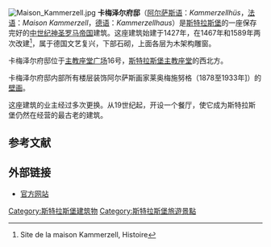 [[File:Maison_Kammerzell.jpg|thumb]]
'''卡梅泽尔府邸'''（[[阿尔萨斯语|阿尔萨斯语]]：''Kammerzellhüs''，[[法语|法语]]：''Maison Kammerzell''，[[德语|德语]]：''Kammerzellhaus''）是[[斯特拉斯堡|斯特拉斯堡]]的一座保存完好的[[中世纪|中世纪]][[神圣罗马帝国|神圣罗马帝国]]建筑。这座建筑始建于1427年，在1467年和1589年两次改建<ref>{{cite web |url=http://www.maison-kammerzell.com/maison-kammerzell-article115.html |title=存档副本 |accessdate=2010-03-13 |deadurl=yes |archiveurl=https://web.archive.org/web/20100109112901/http://www.maison-kammerzell.com/maison-kammerzell-article115.html |archivedate=2010-01-09 }} Site de la maison Kammerzell, Histoire</ref>，属于德国文艺复兴，下部石砌，上面各层为木架构雕窗。

卡梅泽尔府邸位于[[主教座堂广场_(斯特拉斯堡)|主教座堂广场]]16号，[[斯特拉斯堡主教座堂|斯特拉斯堡主教座堂]]的西北方。

卡梅泽尔府邸内部所有楼层装饰阿尔萨斯画家莱奥梅施努格（1878至1933年]）的[[壁画|壁画]]。

这座建筑的业主经过多次更换。从19世纪起，开设一个餐厅，使它成为斯特拉斯堡仍然在经营的最古老的建筑。

== 参考文献 ==
<references />

== 外部链接 ==
{{Commonscat|Maison Kammerzell}}
* [https://web.archive.org/web/20070128200135/http://www.maison-kammerzell.com/maison-kammerzell-article20.html 官方网站]

{{coord|48|34|55|N|7|44|59|E|region:FR-A_type:landmark_source:dewiki|display=title}}

[[Category:斯特拉斯堡建筑物|Category:斯特拉斯堡建筑物]]
[[Category:斯特拉斯堡旅遊景點|Category:斯特拉斯堡旅遊景點]]